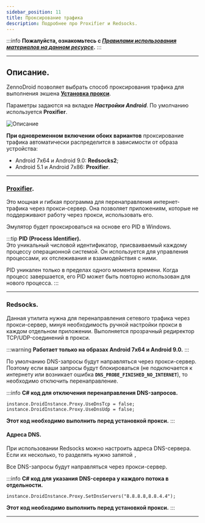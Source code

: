 ```yaml
---
sidebar_position: 11
title: Проксирование трафика
description: Подробнее про Proxifier и Redsocks. 
---  
```

:::info **Пожалуйста, ознакомьтесь с [*Правилами использования материалов на данном ресурсе*](../Disclaimer).**
:::
_______________________________________________  
## Описание.  
ZennoDroid позволяет выбрать способ проксирования трафика для выполнения экшена [**Установка прокси**](../Android/ProLite/setting#как-поставить-прокси).  

Параметры задаются на вкладке ***Настройки Android***. По умолчанию используется **Proxifier**.  

![Описание](./assets/Proxy_Traffic/Proxy_Traffic_pic1.png)  

**При одновременном включении обоих вариантов** проксирование трафика автоматически распределится в зависимости от образа устройства:  
- Android 7x64 и Android 9.0: **Redsocks2**;  
- Android 5.1 и Android 7x86: **Proxifier**.  
_______________________________________________ 
### [Proxifier](https://proxifier.com/).  
Это мощная и гибкая программа для перенаправления интернет-трафика через прокси-сервер. Она позволяет приложениям, которые не поддерживают работу через прокси, использовать его.   

Эмулятор будет проксироваться на основе его PID в Windows.  

:::tip **PID (Process Identifier).**  
Это уникальный числовой идентификатор, присваиваемый каждому процессу операционной системой. Он используется для управления процессами, их отслеживания и взаимодействия с ними.  

PID уникален только в пределах одного момента времени. Когда процесс завершается, его PID может быть повторно использован для нового процесса.
:::  
_______________________________________________ 
### Redsocks.  
Данная утилита нужна для перенаправления сетевого трафика через прокси-сервер, минуя необходимость ручной настройки прокси в каждом отдельном приложении. Выполняется прозрачный редиректор TCP/UDP-соединений в прокси.  

:::warning **Работает только на образах Android 7x64 и Android 9.0.**
:::  

По умолчанию DNS-запросы будут направляться через прокси-сервер. Поэтому если ваши запросы будут блокироваться (не подключается к интернету или возникает ошибка **`DNS_PROBE_FINISHED_NO_INTERNET`**), то необходимо отключить перенаправление.  

:::info **С# код для отключения перенаправления DNS-запросов.**  
```
instance.DroidInstance.Proxy.UseDnsTcp = false;
instance.DroidInstance.Proxy.UseDnsUdp = false;  
```  
**Этот код необходимо выполнить перед установкой прокси.**
:::  

#### Адреса DNS.  
При использовании Redsocks можно настроить адреса DNS-сервера. Если их несколько, то разделять нужно запятой `,`  

Все DNS-запросы будут направляться через прокси-сервер.  

:::info **С# код для указания DNS-сервера у каждого потока в отдельности.**  
```
instance.DroidInstance.Proxy.SetDnsServers("8.8.8.8,8.8.4.4"); 
```  
**Этот код необходимо выполнить перед установкой прокси.**
:::  
_______________________________________________ 